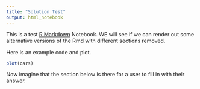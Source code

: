 ```yaml
---
title: "Solution Test"
output: html_notebook
---
```


This is a test [R Markdown](http://rmarkdown.rstudio.com) Notebook. WE will see if we can render out some alternative versions of the Rmd with different sections removed.

Here is an example code and plot.
```r
plot(cars)
```

Now imagine that the section below is there for a user to fill in with their answer.
```r

```

